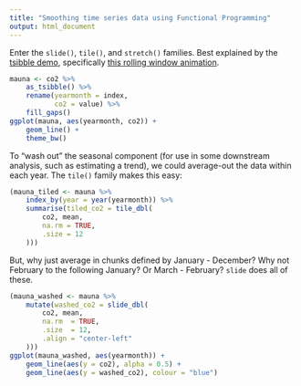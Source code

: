 ```yaml
---
title: "Smoothing time series data using Functional Programming"
output: html_document
---
```



Enter the `slide()`, `tile()`, and `stretch()` families. Best explained by the [tsibble demo](https://tsibble.tidyverts.org/), specifically [this rolling window animation](https://tsibble.tidyverts.org/reference/figures/animate-1.gif).

```r
mauna <- co2 %>% 
	as_tsibble() %>% 
	rename(yearmonth = index,
		   co2 = value) %>% 
	fill_gaps()
ggplot(mauna, aes(yearmonth, co2)) +
	geom_line() +
	theme_bw()
```

To "wash out" the seasonal component (for use in some downstream analysis, such as estimating a trend), we could average-out the data within each year. The `tile()` family makes this easy:

```r
(mauna_tiled <- mauna %>% 
 	index_by(year = year(yearmonth)) %>% 
 	summarise(tiled_co2 = tile_dbl(
 		co2, mean,
 		na.rm = TRUE,
 		.size = 12
 	)))
```

But, why just average in chunks defined by January - December? Why not February to the following January? Or March - February? `slide` does all of these.

```r
(mauna_washed <- mauna %>% 
	mutate(washed_co2 = slide_dbl(
		co2, mean, 
		na.rm  = TRUE, 
		.size  = 12, 
		.align = "center-left"
	)))
ggplot(mauna_washed, aes(yearmonth)) + 
	geom_line(aes(y = co2), alpha = 0.5) +
	geom_line(aes(y = washed_co2), colour = "blue")
```

